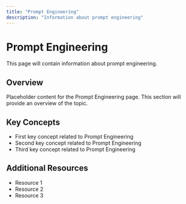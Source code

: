 ```yaml
---
title: "Prompt Engineering"
description: "Information about prompt engineering"
---
```


# Prompt Engineering

This page will contain information about prompt engineering.

## Overview

Placeholder content for the Prompt Engineering page. This section will provide an overview of the topic.

## Key Concepts

- First key concept related to Prompt Engineering
- Second key concept related to Prompt Engineering
- Third key concept related to Prompt Engineering

## Additional Resources

- Resource 1
- Resource 2
- Resource 3
